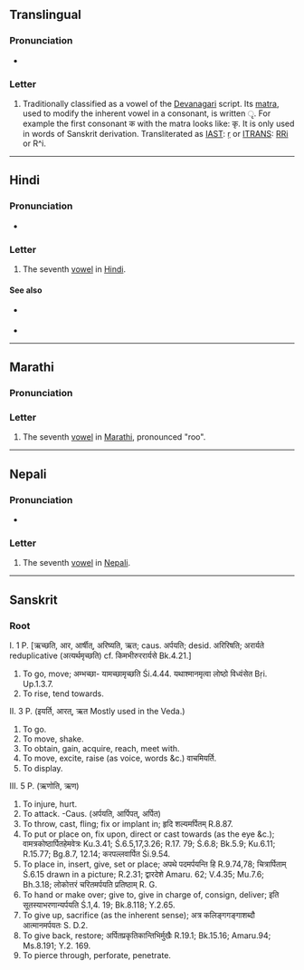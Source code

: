 {{character info}}
==Translingual==

===Pronunciation===
* {{IPA|mul|/ɻ̩/|/r/}}
<!--Hmm, I can't find the sources, but it's also pronounced just as ri though I'm not sure that's the right IPA-->

===Letter===
{{mul-Deva|ṛ}}

# Traditionally classified as a vowel of the [[Devanagari]] script. Its [[matra]], used to modify the inherent vowel in a consonant, is written &#x0943;. For example the first consonant क with the matra looks like: कृ. It is only used in words of Sanskrit derivation. Transliterated as [[w:IAST|IAST]]: [[ṛ]] or [[w:ITRANS|ITRANS]]: [[RRi]] or R^i.

----

==Hindi==

===Pronunciation===
* {{hi-IPA|रि}}

===Letter===
{{head|hi|letter}}

# The seventh [[vowel]] in [[Hindi]].

====See also====
* {{sense|matra}} {{l|hi|ृ}}
* {{list:Devanagari script letters/hi}}

----

==Marathi==

===Pronunciation===
{{IPA|mr|/ɾu/}}

===Letter===
{{head|mr|letter}}

# The seventh [[vowel]] in [[Marathi]], pronounced "roo".

----

==Nepali==

===Pronunciation===
* {{ne-IPA}}

===Letter===
{{head|ne|letter}}

# The seventh [[vowel]] in [[Nepali]].

----

==Sanskrit==

===Root===
{{sa-root}}

I. 1 P. [ऋच्छति, आर, आर्षीत्, अरिष्यति, ऋत; caus. अर्पयति; desid. अरिरिषति; अरार्यते reduplicative (अत्यर्थमृच्छति) cf. किमभीरुररार्यसे Bk.4.21.]
# To go, move; अम्भच्छा- यामच्छामृच्छति Śi.4.44. यथाश्मानमृत्वा लोष्ठो विध्वंसेत Bṛi. Up.1.3.7.
# To rise, tend towards.
II. 3 P. (इयर्ति, आरत्, ऋत Mostly used in the Veda.)
# To go.
# To move, shake.
# To obtain, gain, acquire, reach, meet with.
# To move, excite, raise (as voice, words &c.) वाचमियर्ति.
# To display.
III. 5 P. (ऋणोति, ऋण)
# To injure, hurt.
# To attack. -Caus. (अर्पयति, आर्पिपत्, अर्पित)
# To throw, cast, fling; fix or implant in; हृदि शल्यमर्पितम् R.8.87.
# To put or place on, fix upon, direct or cast towards (as the eye &c.); वामत्रकोष्ठार्पितहेमवेत्रः Ku.3.41; Ś.6.5,17,3.26; R.17. 79; Ś.6.8; Bk.5.9; Ku.6.11; R.15.77; Bg.8.7, 12.14; करपल्लवार्पित Śi.9.54.
# To place in, insert, give, set or place; अपथे पदमर्पयन्ति हि R.9.74,78; चित्रार्पिताम् Ś.6.15 drawn in a picture; R.2.31; द्वारदेशे Amaru. 62; V.4.35; Mu.7.6; Bh.3.18; लोकोत्तरं चरितमर्पयति प्रतिष्ठाम् R. G.
# To hand or make over; give to, give in charge of, consign, deliver; इति सूतस्याभरणान्यर्पयति Ś.1,4. 19; Bk.8.118; Y.2.65.
# To give up, sacrifice (as the inherent sense); अत्र कलिङ्गगङ्गाशब्दौ आत्मानमर्पयतः S. D.2.
# To give back, restore; अर्पितप्रकृतिकान्तिभिर्मुखैः R.19.1; Bk.15.16; Amaru.94; Ms.8.191; Y.2. 169.
# To pierce through, perforate, penetrate.
